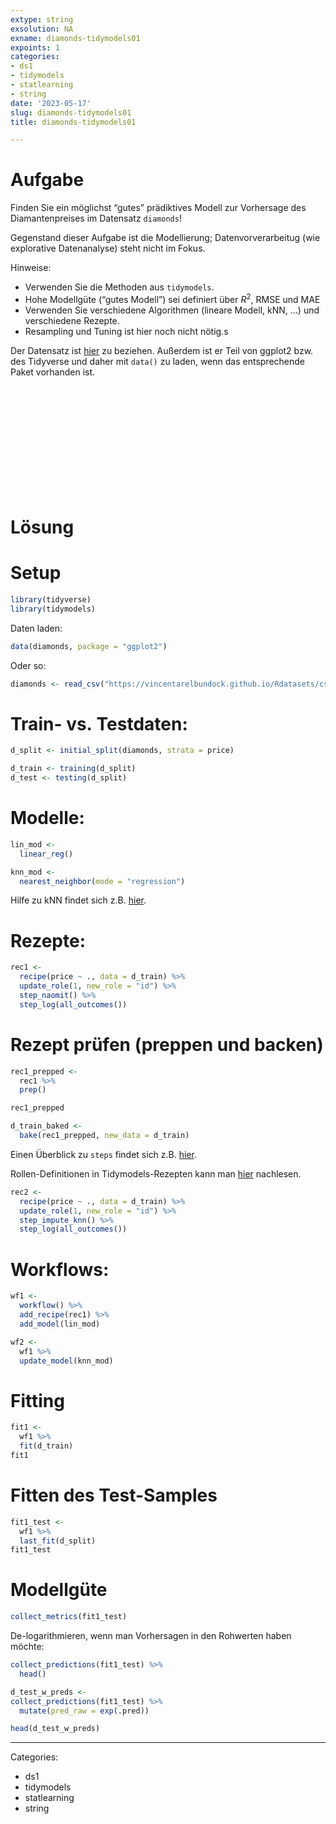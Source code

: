 ```yaml
---
extype: string
exsolution: NA
exname: diamonds-tidymodels01
expoints: 1
categories:
- ds1
- tidymodels
- statlearning
- string
date: '2023-05-17'
slug: diamonds-tidymodels01
title: diamonds-tidymodels01

---
```







# Aufgabe

Finden Sie ein möglichst "gutes" prädiktives Modell zur Vorhersage des Diamantenpreises im Datensatz `diamonds`!

Gegenstand dieser Aufgabe ist die Modellierung; 
Datenvorverarbeitug (wie explorative Datenanalyse) steht nicht im Fokus.

Hinweise:

- Verwenden Sie die Methoden aus `tidymodels`.
- Hohe Modellgüte ("gutes Modell") sei definiert über $R^2$, RMSE und MAE
- Verwenden Sie verschiedene Algorithmen (lineare Modell, kNN, ...) und verschiedene Rezepte.
- Resampling und Tuning ist hier noch nicht nötig.s


Der Datensatz ist [hier](https://vincentarelbundock.github.io/Rdatasets/csv/ggplot2/diamonds.csv) zu beziehen.
Außerdem ist er Teil von ggplot2 bzw. des Tidyverse und daher mit `data()` zu laden,
wenn das entsprechende Paket vorhanden ist.




</br>
</br>
</br>
</br>
</br>
</br>
</br>
</br>
</br>
</br>

# Lösung



# Setup

```r
library(tidyverse)
library(tidymodels)
```

Daten laden:

```r
data(diamonds, package = "ggplot2")
```


Oder so:

```r
diamonds <- read_csv("https://vincentarelbundock.github.io/Rdatasets/csv/ggplot2/diamonds.csv")
```

# Train- vs. Testdaten:

```r
d_split <- initial_split(diamonds, strata = price)

d_train <- training(d_split)
d_test <- testing(d_split)
```




# Modelle:

```r
lin_mod <-
  linear_reg()
```


```r
knn_mod <-
  nearest_neighbor(mode = "regression")
```

Hilfe zu kNN findet sich z.B. [hier](https://parsnip.tidymodels.org/reference/nearest_neighbor.html).

# Rezepte:

```r
rec1 <-
  recipe(price ~ ., data = d_train) %>% 
  update_role(1, new_role = "id") %>% 
  step_naomit() %>% 
  step_log(all_outcomes())
```


# Rezept prüfen (preppen und backen)

```r
rec1_prepped <-
  rec1 %>% 
  prep()

rec1_prepped
```


```r
d_train_baked <-
  bake(rec1_prepped, new_data = d_train)

```



Einen Überblick zu `steps` findet sich z.B. [hier](https://recipes.tidymodels.org/reference/).

Rollen-Definitionen in Tidymodels-Rezepten kann man [hier](https://recipes.tidymodels.org/reference/has_role.html) nachlesen.


```r
rec2 <-
  recipe(price ~ ., data = d_train) %>% 
  update_role(1, new_role = "id") %>% 
  step_impute_knn() %>% 
  step_log(all_outcomes())
```


# Workflows:

```r
wf1 <-
  workflow() %>% 
  add_recipe(rec1) %>% 
  add_model(lin_mod)
```

```r
wf2 <-
  wf1 %>% 
  update_model(knn_mod)
```



# Fitting

```r
fit1 <-
  wf1 %>% 
  fit(d_train)
fit1
```

# Fitten des Test-Samples

```r
fit1_test <-
  wf1 %>% 
  last_fit(d_split)
fit1_test
```


# Modellgüte

```r
collect_metrics(fit1_test)
```

De-logarithmieren, wenn man Vorhersagen in den Rohwerten haben möchte:


```r
collect_predictions(fit1_test) %>% 
  head()
```

```r
d_test_w_preds <- 
collect_predictions(fit1_test) %>% 
  mutate(pred_raw = exp(.pred)) 

head(d_test_w_preds)
```






---

Categories: 

- ds1
- tidymodels
- statlearning
- string

